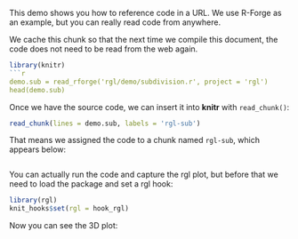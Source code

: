 This demo shows you how to reference code in a URL. We use R-Forge as an example, but you can really read code from anywhere.

We cache this chunk so that the next time we compile this document, the code does not need to be read from the web again.
```r
library(knitr)
```r
demo.sub = read_rforge('rgl/demo/subdivision.r', project = 'rgl')
head(demo.sub)
```

Once we have the source code, we can insert it into **knitr** with `read_chunk()`:

```r
read_chunk(lines = demo.sub, labels = 'rgl-sub')
```

That means we assigned the code to a chunk named `rgl-sub`, which appears below:

```r
```

You can actually run the code and capture the rgl plot, but before that we need to load the package and set a rgl hook:

```r
library(rgl)
knit_hooks$set(rgl = hook_rgl)
```

Now you can see the 3D plot:

```r
```
